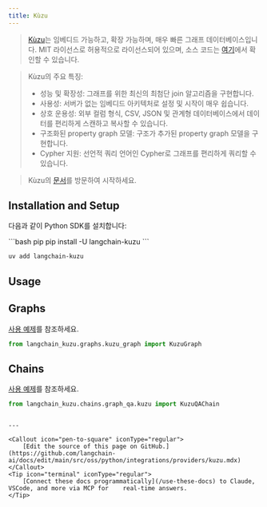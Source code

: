 ```yaml
---
title: Kùzu
---
```


> [Kùzu](https://kuzudb.com/)는 임베디드 가능하고, 확장 가능하며, 매우 빠른 그래프 데이터베이스입니다.
> MIT 라이선스로 허용적으로 라이선스되어 있으며, 소스 코드는 [여기](https://github.com/kuzudb/kuzu)에서 확인할 수 있습니다.

> Kùzu의 주요 특징:
>- 성능 및 확장성: 그래프를 위한 최신의 최첨단 join 알고리즘을 구현합니다.
>- 사용성: 서버가 없는 임베디드 아키텍처로 설정 및 시작이 매우 쉽습니다.
>- 상호 운용성: 외부 컬럼 형식, CSV, JSON 및 관계형 데이터베이스에서 데이터를 편리하게 스캔하고 복사할 수 있습니다.
>- 구조화된 property graph 모델: 구조가 추가된 property graph 모델을 구현합니다.
>- Cypher 지원: 선언적 쿼리 언어인 Cypher로 그래프를 편리하게 쿼리할 수 있습니다.

> Kùzu의 [문서](https://docs.kuzudb.com/)를 방문하여 시작하세요.


## Installation and Setup

다음과 같이 Python SDK를 설치합니다:

<CodeGroup>
```bash pip
pip install -U langchain-kuzu
```

```bash uv
uv add langchain-kuzu
```
</CodeGroup>

## Usage

## Graphs

[사용 예제](/oss/python/integrations/graphs/kuzu_db)를 참조하세요.

```python
from langchain_kuzu.graphs.kuzu_graph import KuzuGraph
```

## Chains

[사용 예제](/oss/python/integrations/graphs/kuzu_db/#creating-kuzuqachain)를 참조하세요.

```python
from langchain_kuzu.chains.graph_qa.kuzu import KuzuQAChain
```
```

---

<Callout icon="pen-to-square" iconType="regular">
    [Edit the source of this page on GitHub.](https://github.com/langchain-ai/docs/edit/main/src/oss/python/integrations/providers/kuzu.mdx)
</Callout>
<Tip icon="terminal" iconType="regular">
    [Connect these docs programmatically](/use-these-docs) to Claude, VSCode, and more via MCP for    real-time answers.
</Tip>
